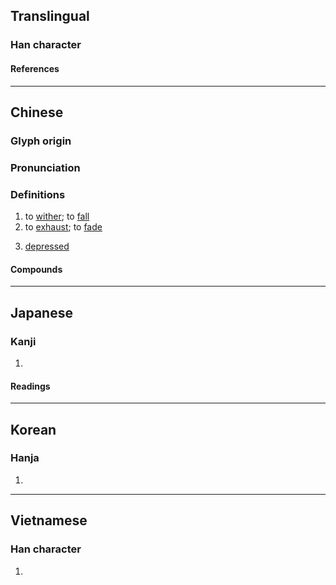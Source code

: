 {{also|雕}}
{{character info}}
==Translingual==

===Han character===
{{Han char|rn=15|rad=冫|as=08|sn=10|four=37120|canj=IMBGR|ids=⿰冫周}}

====References====
{{Han ref|kx=0132.440|dkj=01668|dj=0296.320|hdz=10299.070|uh=51CB}}

----

==Chinese==
{{zh-forms}}

===Glyph origin===
{{Han etym}}

===Pronunciation===
{{zh-pron
|m=diāo
|c=diu1
|mn=tiau
|mc=y
|oc=y
|cat=v,adj
}}

===Definitions===
{{zh-hanzi}}

# to [[wither]]; to [[fall]]
# to [[exhaust]]; to [[fade]]
# {{lb|zh|of life and business}} [[depressed]]

====Compounds====
{{zh-der|不凋|凋亡|凋兵|凋厥|凋弊|凋換|凋敗|凋敝|凋殘|凋疏|凋萎|凋落|凋謝|凋零|家業凋零|後凋|急景凋年|松柏後凋|歲寒不凋|民力凋弊|民生凋敝|老成凋謝}}

----

==Japanese==

===Kanji===
{{ja-kanji|grade=|rs=冫08}}

# {{rfdef|ja|sort=冫08}}

====Readings====
{{ja-readings
|goon=ちょう
|kanon=ちょう
|kun=しぼ-む, おちぶれる
}}

----

==Korean==

===Hanja===
{{ko-hanja|조}}

# {{rfdef|ko|sort=冫08}}

----

==Vietnamese==

===Han character===
{{vi-readings|reading=điêu|rs=冫08}}

# {{rfdef|vi}}